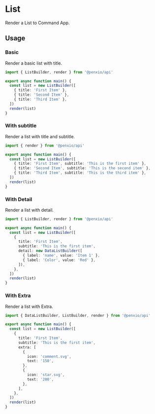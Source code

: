 # List

Render a List to Command App.

## Usage

### Basic

Render a basic list with title.

```ts
import { ListBuilder, render } from '@penxio/api'

export async function main() {
  const list = new ListBuilder([
    { title: 'First Item' },
    { title: 'Second Item' },
    { title: 'Third Item' },
  ])
  render(list)
}
```

### With subtitle

Render a list with title and subtitle.

```ts
import { render } from '@penxio/api'

export async function main() {
  const list = new ListBuilder([
    { title: 'First Item', subtitle: 'This is the first item' },
    { title: 'Second Item', subtitle: 'This is the second item' },
    { title: 'Third Item', subtitle: 'This is the third item' },
  ])
  render(list)
}
```

### With Detail

Render a list with detail.

```ts
import { ListBuilder, render } from '@penxio/api'

export async function main() {
  const list = new ListBuilder([
    {
      title: 'First Item',
      subtitle: 'This is the first item',
      detail: new DataListBuilder([
        { label: 'name', value: 'Item 1' },
        { label: 'Color', value: 'Red' },
      ]),
    },
  ])
  render(list)
}
```

### With Extra

Render a list with Extra.

```ts
import { DataListBuilder, ListBuilder, render } from '@penxio/api'

export async function main() {
  const list = new ListBuilder([
    {
      title: 'First Item',
      subtitle: 'This is the first item',
      extra: [
        {
          icon: 'comment.svg',
          text: '150',
        },
        {
          icon: 'star.svg',
          text: '200',
        },
      ],
    },
  ])
  render(list)
}
```
